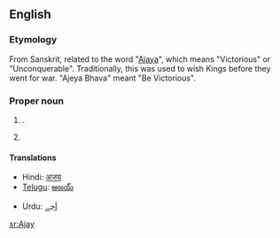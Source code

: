 ==English==

===Etymology===
From Sanskrit, related to the {{etyl|sa|en}} word "[[Ajaya]]", which means "Victorious" or "Unconquerable". Traditionally, this was used to wish Kings before they went for war. "Ajeya Bhava" meant "Be Victorious".

===Proper noun===
{{en-proper noun}}

# {{given name|male|from=Sanskrit}}.
# {{surname|from=India}}

====Translations====
{{trans-top|male given name}}
* Hindi: [[अजय]]
* [[Telugu]]: [[అజయ్]]
{{trans-mid}}
* Urdu: [[اَجے]]
{{trans-bottom}}

[[sr:Ajay]]